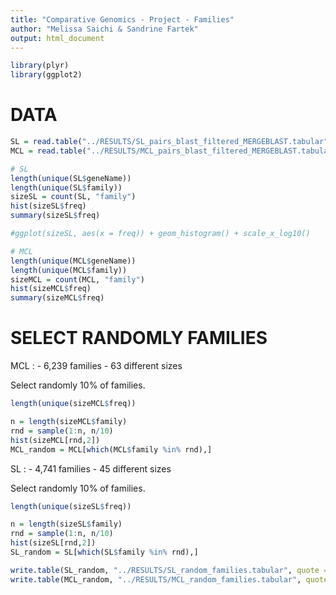```yaml
---
title: "Comparative Genomics - Project - Families"
author: "Melissa Saichi & Sandrine Fartek"
output: html_document
---
```


```r
library(plyr)
library(ggplot2)
```


# DATA

```r
SL = read.table("../RESULTS/SL_pairs_blast_filtered_MERGEBLAST.tabular", header = T)
MCL = read.table("../RESULTS/MCL_pairs_blast_filtered_MERGEBLAST.tabular", header = T)
```


```r
# SL
length(unique(SL$geneName))
length(unique(SL$family))
sizeSL = count(SL, "family")
hist(sizeSL$freq)
summary(sizeSL$freq)

#ggplot(sizeSL, aes(x = freq)) + geom_histogram() + scale_x_log10()

# MCL
length(unique(MCL$geneName))
length(unique(MCL$family))
sizeMCL = count(MCL, "family")
hist(sizeMCL$freq)
summary(sizeMCL$freq)
```

# SELECT RANDOMLY FAMILIES

MCL : 
  - 6,239 families
  - 63 different sizes
  
Select randomly 10% of families.

```r
length(unique(sizeMCL$freq))

n = length(sizeMCL$family)
rnd = sample(1:n, n/10)
hist(sizeMCL[rnd,2])
MCL_random = MCL[which(MCL$family %in% rnd),]
```

SL : 
  - 4,741 families
  - 45 different sizes
  
Select randomly 10% of families.

```r
length(unique(sizeSL$freq))

n = length(sizeSL$family)
rnd = sample(1:n, n/10)
hist(sizeSL[rnd,2])
SL_random = SL[which(SL$family %in% rnd),]
```


```r
write.table(SL_random, "../RESULTS/SL_random_families.tabular", quote = F, row.names = F)
write.table(MCL_random, "../RESULTS/MCL_random_families.tabular", quote = F, row.names = F)
```